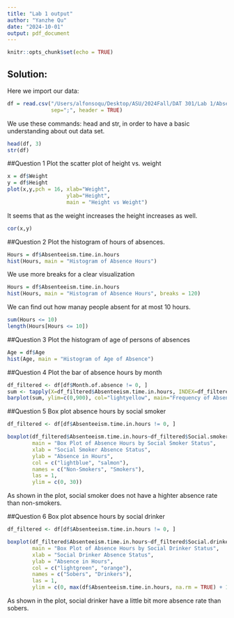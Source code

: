 ```yaml
---
title: "Lab 1 output"
author: "Yanzhe Qu"
date: "2024-10-01"
output: pdf_document
---
```


```r
knitr::opts_chunk$set(echo = TRUE)
```

## Solution:
Here we import our data:
```r

df = read.csv("/Users/alfonsoqu/Desktop/ASU/2024Fall/DAT 301/Lab 1/Absenteeism_at_work.csv", 
              sep=";", header = TRUE)

```

We use these commands: head and str, in order to have a basic understanding about out data set.
```r
head(df, 3)
str(df)
```

##Question 1
Plot the scatter plot of height vs. weight
```r
x = df$Weight
y = df$Height
plot(x,y,pch = 16, xlab="Weight", 
                   ylab="Height", 
                   main = "Height vs Weight")
```

It seems that as the weight increases the height increases as well.
```r
cor(x,y)
```

\break
##Question 2
Plot the histogram of hours of absences.
```r
Hours = df$Absenteeism.time.in.hours
hist(Hours, main = "Histogram of Absence Hours")
```

\break
We use more breaks for a clear visualization
```r
Hours = df$Absenteeism.time.in.hours
hist(Hours, main = "Histogram of Absence Hours", breaks = 120)
```

We can find out how manay people absent for at most 10 hours.
```r
sum(Hours <= 10)
length(Hours[Hours <= 10])
```

\break
##Question 3
Plot the histogram of age of persons of absences
```r
Age = df$Age
hist(Age, main = "Histogram of Age of Absence")
```

\break
##Question 4
Plot the bar of absence hours by month
```r
df_filtered <- df[df$Month.of.absence != 0, ]
sum <- tapply(X=df_filtered$Absenteeism.time.in.hours, INDEX=df_filtered$Month, FUN=sum)
barplot(sum, ylim=c(0,900), col="lightyellow", main="Frequency of Absent Hours by Month") 

```

\break
##Question 5
Box plot absence hours by social smoker
```r
df_filtered <- df[df$Absenteeism.time.in.hours != 0, ]

boxplot(df_filtered$Absenteeism.time.in.hours~df_filtered$Social.smoker,
        main = "Box Plot of Absence Hours by Social Smoker Status",
        xlab = "Social Smoker Absence Status",
        ylab = "Absence in Hours",
        col = c("lightblue", "salmon"),
        names = c("Non-Smokers", "Smokers"),
        las = 1,
        ylim = c(0, 30))
```
As shown in the plot, social smoker does not have a highter absence rate than non-smokers.

\break
##Question 6
Box plot absence hours by social drinker
```r
df_filtered <- df[df$Absenteeism.time.in.hours != 0, ]

boxplot(df_filtered$Absenteeism.time.in.hours~df_filtered$Social.drinker,
        main = "Box Plot of Absence Hours by Social Drinker Status",
        xlab = "Social Drinker Absence Status",
        ylab = "Absence in Hours",
        col = c("lightgreen", "orange"),
        names = c("Sobers", "Drinkers"),
        las = 1,
        ylim = c(0, max(df$Absenteeism.time.in.hours, na.rm = TRUE) + 10))
```
As shown in the plot, social drinker have a little bit more absence rate than sobers.